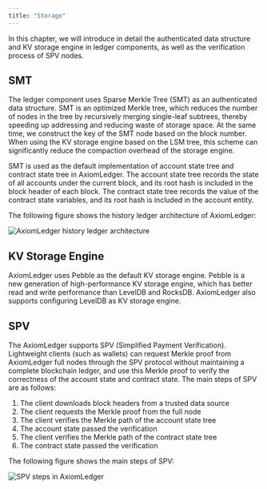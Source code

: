 ```yaml
---
title: "Storage"
---
```


In this chapter, we will introduce in detail the authenticated data structure and KV storage engine in ledger components, as well as the verification process of SPV nodes.

## SMT
The ledger component uses Sparse Merkle Tree (SMT) as an authenticated data structure. SMT is an optimized Merkle tree, which reduces the number of nodes in the tree by recursively merging single-leaf subtrees, thereby speeding up addressing and reducing waste of storage space. At the same time, we construct the key of the SMT node based on the block number. When using the KV storage engine based on the LSM tree, this scheme can significantly reduce the compaction overhead of the storage engine.

SMT is used as the default implementation of account state tree and contract state tree in AxiomLedger. The account state tree records the state of all accounts under the current block, and its root hash is included in the block header of each block. The contract state tree records the value of the contract state variables, and its root hash is included in the account entity.

The following figure shows the history ledger architecture of AxiomLedger:


![AxiomLedger history ledger architecture](/en/images/system-design/smt-en.png)



## KV Storage Engine

AxiomLedger uses Pebble as the default KV storage engine. Pebble is a new generation of high-performance KV storage engine, which has better read and write performance than LevelDB and RocksDB. AxiomLedger also supports configuring LevelDB as KV storage engine.

## SPV

The AxiomLedger supports SPV (Simplified Payment Verification). Lightweight clients (such as wallets) can request Merkle proof from AxiomLedger full nodes through the SPV protocol without maintaining a complete blockchain ledger, and use this Merkle proof to verify the correctness of the account state and contract state. The main steps of SPV are as follows:
1. The client downloads block headers from a trusted data source
2. The client requests the Merkle proof from the full node
3. The client verifies the Merkle path of the account state tree
4. The account state passed the verification
5. The client verifies the Merkle path of the contract state tree
6. The contract state passed the verification

The following figure shows the main steps of SPV:

![SPV steps in AxiomLedger](/en/images/system-design/spv-en.png)

